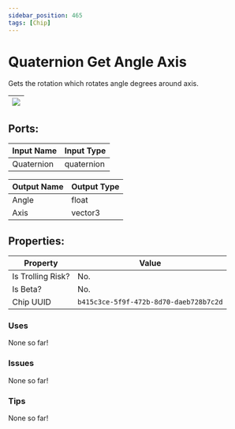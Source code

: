 ```yaml
---
sidebar_position: 465
tags: [Chip]
---
```


# Quaternion Get Angle Axis


Gets the rotation which rotates angle degrees around axis.

| ![](https://images-ext-2.discordapp.net/external/MPmIaQzlEPmgGWlgi-WxBBXt0Bjv_zWPkg1y1f_sy3s/https/www.recroomcircuits.com/image/circuit/absolute-value?width=206&height=108) |
|-----|

## Ports:

| Input Name | Input Type |
|-----------|-----------|
| Quaternion | quaternion |

| Output Name | Output Type |
|-----------|-----------|
| Angle | float |
| Axis | vector3 |

## Properties:

| Property  | Value |
|-------------------|-----------|
| Is Trolling Risk? | No. |
| Is Beta? | No. |
| Chip UUID | `b415c3ce-5f9f-472b-8d70-daeb728b7c2d` |

### Uses
None so far!

### Issues
None so far!

### Tips
None so far!
